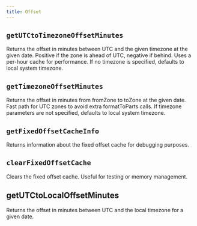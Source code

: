 ```yaml
---
title: Offset
---
```


## `getUTCtoTimezoneOffsetMinutes`

Returns the offset in minutes between UTC and the given timezone at the given date.
Positive if the zone is ahead of UTC, negative if behind.
Uses a per-hour cache for performance.
If no timezone is specified, defaults to local system timezone.

<CodeExample file="reference/offset/getUTCtoTimezoneOffsetMinutes.ts" name="getUTCtoTimezoneOffsetMinutes" />



## `getTimezoneOffsetMinutes`

Returns the offset in minutes from fromZone to toZone at the given date.
Fast path for UTC zones to avoid extra formatToParts calls.
If timezone parameters are not specified, defaults to local system timezone.

<CodeExample file="reference/offset/getTimezoneOffsetMinutes.ts" name="getTimezoneOffsetMinutes" />

## `getFixedOffsetCacheInfo`

Returns information about the fixed offset cache for debugging purposes.

<CodeExample file="reference/offset/getFixedOffsetCacheInfo.ts" name="getFixedOffsetCacheInfo" />

## `clearFixedOffsetCache`

Clears the fixed offset cache. Useful for testing or memory management.

<CodeExample file="reference/offset/clearFixedOffsetCache.ts" name="clearFixedOffsetCache" />

## getUTCtoLocalOffsetMinutes

Returns the offset in minutes between UTC and the local timezone for a given date.

<CodeExample file="reference/offset/getUTCtoLocalOffsetMinutes.ts" name="getUTCtoLocalOffsetMinutes" />
